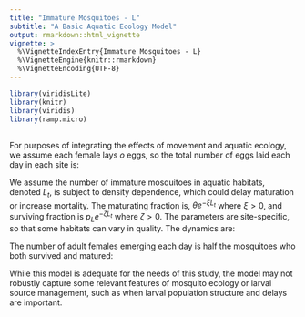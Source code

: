 ```yaml
---
title: "Immature Mosquitoes - L"
subtitle: "A Basic Aquatic Ecology Model"
output: rmarkdown::html_vignette
vignette: >
  %\VignetteIndexEntry{Immature Mosquitoes - L}
  %\VignetteEngine{knitr::rmarkdown}
  %\VignetteEncoding{UTF-8}
---
```


```r
library(viridisLite)
library(knitr)
library(viridis)
library(ramp.micro)
```

## 

For purposes of integrating the effects of movement and aquatic ecology, we assume each female lays $o$ eggs, so the total number of eggs laid each day in each site is: 

\begin{equation} 
\eta_t = o \psi_q Q_t 
\label{eq_nut}
\end{equation}

We assume the number of immature mosquitoes in aquatic habitats, denoted $L_t$, is subject to density dependence, which could delay maturation or increase mortality. The maturating fraction is, $\theta e^{-\xi L_t}$ where $\xi>0$, and surviving fraction is $p_L e^{-\zeta L_t}$ where $\zeta>0$. The parameters are site-specific, so that some habitats can vary in quality. The dynamics are:  

\begin{equation} 
L_{t+1} = \eta_t +  p_L e^{-\zeta L_t} (1-\theta e^{-\xi L_t}) L_t.
\label{eq_Lt}
\end{equation}

The number of adult females emerging each day is half the mosquitoes who both survived and matured: 

\begin{equation} 
\Lambda_{t+1} = \frac{p_L \theta e^{-(\xi +\zeta) L_t} }{2} L_t
\label{eq_Lambdat}
\end{equation}

While this model is adequate for the needs of this study, the model may not robustly capture some relevant features of mosquito ecology or larval source management, such as when larval population structure and delays are important. 
